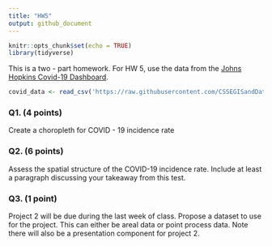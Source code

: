 ```yaml
---
title: "HW5"
output: github_document
---
```


```r
knitr::opts_chunk$set(echo = TRUE)
library(tidyverse)
```

This is a two - part homework. For HW 5, use the data from the [Johns Hopkins Covid-19 Dashboard](https://github.com/CSSEGISandData/COVID-19/tree/master/csse_covid_19_data#usa-daily-state-reports-csse_covid_19_daily_reports_us).

```r
covid_data <- read_csv('https://raw.githubusercontent.com/CSSEGISandData/COVID-19/master/csse_covid_19_data/csse_covid_19_daily_reports_us/03-27-2021.csv') 
```


### Q1. (4 points)

Create a choropleth for COVID - 19 incidence rate 

### Q2. (6 points)

Assess the spatial structure of the COVID-19 incidence rate. Include at least a paragraph discussing your takeaway from this test.

### Q3. (1 point)

Project 2 will be due during the last week of class. Propose a dataset to use for the project. This can either be areal data or point process data. Note there will also be a presentation component for project 2.
